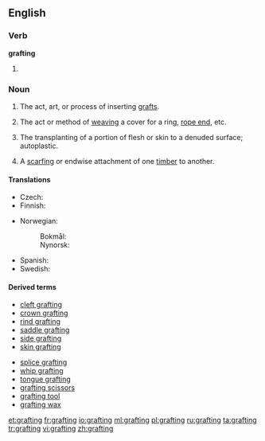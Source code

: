 ==English==

===Verb===
'''grafting'''

#{{present participle of|graft}}

===Noun===
{{wikipedia}}
{{en-noun}}

# {{horticulture}} The act, art, or process of inserting [[graft]]s.
# {{nautical}} The act or method of [[weaving]] a cover for a ring, [[rope end]], etc.
# {{context|surgery}} The transplanting of a portion of flesh or skin to a denuded surface; autoplastic.
# {{carpentry}} A [[scarfing]] or endwise attachment of one [[timber]] to another.

====Translations====
{{trans-top|act, art, or process of inserting grafts}}
* Czech: {{t-|cs|roubování|n}}
* Finnish: {{t+|fi|varttaminen}}
{{trans-mid}}
* Norwegian:
*: Bokmål: {{t-|nb|poding|m|f}}
*: Nynorsk: {{t-|nn|poding|f}}
* Spanish: {{t-|es|injerto|m}}
* Swedish: {{t-|sv|ympning}}
{{trans-bottom}}

====Derived terms====
{{rel-top|terms derived from grafting (noun)}}
* [[cleft grafting]]
* [[crown grafting]]
* [[rind grafting]]
* [[saddle grafting]]
* [[side grafting]]
* [[skin grafting]]
{{rel-mid}}
* [[splice grafting]]
* [[whip grafting]]
* [[tongue grafting]]
* [[grafting scissors]]
* [[grafting tool]]
* [[grafting wax]]
{{rel-bottom}}

[[et:grafting]]
[[fr:grafting]]
[[io:grafting]]
[[ml:grafting]]
[[pl:grafting]]
[[ru:grafting]]
[[ta:grafting]]
[[tr:grafting]]
[[vi:grafting]]
[[zh:grafting]]
